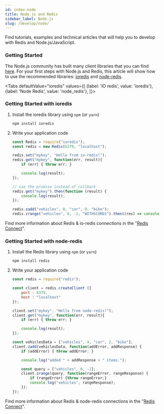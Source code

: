 ```yaml
---
id: index-node
title: Node.js and Redis
sidebar_label: Node.js
slug: /develop/node/
---
```



Find tutorials, examples and technical articles that will help you to develop with Redis and Node.js/JavaScript.

### Getting Started

The Node.js community has built many client libraries that you can find [here](https://redis.io/clients#nodejs). 
For your first steps with Node.js and Redis, this article will show how to use the recommended libraries: [ioredis](https://github.com/luin/ioredis) and [node-redis](https://github.com/NodeRedis/node-redis).

<Tabs
  defaultValue="ioredis"
  values={[
    {label: 'IO redis', value: 'ioredis'},
    {label: 'Node Redis', value: 'node_redis'},
  ]}>
    <TabItem value="ioredis"> 

### Getting Started with ioredis

1. Install the ioredis library using `npm` (or `yarn`)

    ```bash
    npm install ioredis
    ```


3. Write your application code

    ```javascript
    const Redis = require("ioredis");
    const redis = new Redis(6379, "localhost");

    redis.set("mykey", "Hello from io-redis!");
    redis.get("mykey", function(err, result){
        if (err) { throw err; }
    
        console.log(result);
    });

    // use the promise instead of callback
    redis.get("mykey").then(function (result) {
        console.log(result);
    });

    redis.zadd("vehicles", 0, "car", 0, "bike");
    redis.zrange("vehicles", 0, -1, "WITHSCORES").then((res) => console.log(res));

    ```

Find more information about Redis & io-redis connections in the "[Redis Connect](https://github.com/redis-developer/redis-connect/tree/master/node.js/ioredis)".

  </TabItem>
  <TabItem value="node_redis">

### Getting Started with node-redis

1. Install the Redis library using `npm` (or `yarn`)

    ```bash
    npm install redis
    ```


3. Write your application code

    ```javascript
    const redis = require("redis");
    
    const client = redis.createClient ({
        port : 6379,
        host : "localhost"
    });

    client.set("mykey", "Hello from node-redis!");
    client.get("mykey", function(err, result){
        if (err) { throw err; }
    
        console.log(result);
    });

    const vehiclesData = ["vehicles", 4, "car", 2, "bike"];
    client.zadd(vehiclesData, function(addError, addResponse) {
        if (addError) { throw addError; }

        console.log("added " + addResponse + " items.");

        const query = ["vehicles", 0, -1];
        client.zrange(query, function(rangeError, rangeResponse) {
            if (rangeError) {throw rangeError;}
            console.log("vehicles", rangeResponse);
        });
    });

    ```

Find more information about Redis & node-redis connections in the "[Redis Connect](https://github.com/redis-developer/redis-connect/tree/master/node.js/node-redis)".


  </TabItem>
</Tabs>